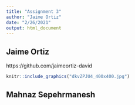 ```yaml
---
title: "Assignment 3"
author: "Jaime Ortiz"
date: "2/26/2021"
output: html_document
---
```


## Jaime Ortiz 

https://github.com/jaimeortiz-david

```r
knitr::include_graphics("dkvZPJU4_400x400.jpg")
```



## Mahnaz Sepehrmanesh

